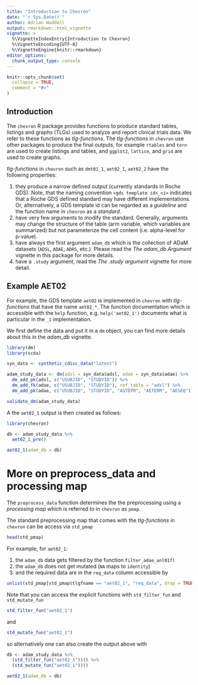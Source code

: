 ```yaml
---
title: "Introduction to Chevron"
date: "`r Sys.Date()`"
author: Adrian Waddell
output: rmarkdown::html_vignette
vignette: >
  %\VignetteIndexEntry{Introduction to Chevron}
  %\VignetteEncoding{UTF-8}
  %\VignetteEngine{knitr::rmarkdown}
editor_options:
  chunk_output_type: console
---
```


```r
knitr::opts_chunk$set(
  collapse = TRUE,
  comment = "#>"
)
```


## Introduction

The `chevron` R package provides functions to produce standard tables, listings and graphs (TLGs) used to analyze and
report clinical trials data. We refer to these functions as *tlg-functions*. The *tlg-functions* in `chevron` use other
packages to produce the final outputs, for example `rtables` and `tern` are used to create listings and tables, and
`ggplot2`, `lattice`, and `grid` are used to create graphs.


*tlg-functions* in `chevron` such as `dmt01_1`, `aet02_1`, `aet02_2` have the following properties:

1. they produce a narrow defined output (currently standards in Roche GDS). Note, that the naming convention
   `<gds template id>_<i>` indicates that a Roche GDS defined standard may have different implementations. Or,
    alternatively, a GDS template id can be regarded as a *guideline* and the function name in `chevron` as a
    *standard*.
1. have very few arguments to modify the standard. Generally, arguments may change the structure of the table (arm
variable, which variables are summarized) but not parameterize the cell content (i.e. alpha-level for p-value).
1. have always the first argument `adam_db` which is the collection of ADaM datasets (`ADSL`, `ADAE`,
`ADRS`, etc.). Please read the *The adam_db Argument* vignette in this package for more details.
1. have a `.study` argument, read the *The .study argument* vignette for more detail.

## Example AET02

For example, the GDS template `aet02` is implemented in `chevron` with *tlg-functions* that have the name `aet02_*`. The
function documentation which is accessible with the `help` function, e.g. `help('aet02_1')` documents what is particular
in the `_1` implementation.

We first define the data and put it in a `dm` object, you can find more details about this in the *adam_db* vignette.

```r
library(dm)
library(scda)

syn_data <- synthetic_cdisc_data("latest")

adam_study_data <- dm(adsl = syn_data$adsl, adae = syn_data$adae) %>%
  dm_add_pk(adsl, c("USUBJID", "STUDYID")) %>%
  dm_add_fk(adae, c("USUBJID", "STUDYID"), ref_table = "adsl") %>%
  dm_add_pk(adae, c("USUBJID", "STUDYID", "ASTDTM", "AETERM", "AESEQ"))

validate_dm(adam_study_data)
```

A the `aet02_1` output is then created as follows:

```r
library(chevron)

db <- adam_study_data %>%
  aet02_1_pre()

aet02_1(adam_db = db)
```


# More on preprocess_data and processing map

The `preprocess_data` function determines the the preprocessing using a *processing map* which is
referred to in `chevron` as `pmap`.

The standard preprocessing map that comes with the *tlg-functions* in `chevron` can be access via `std_pmap`

```r
head(std_pmap)
```

For example, for `aet02_1`:

1. the `adam_db` data gets filtered by the function `filter_adae_anl01fl`
2. the `adam_db` does not get mutated (`NA` maps to `identity`)
3. and the required data are in the `req_data` column accessible by

```r
unlist(std_pmap[std_pmap$tlgfname == "aet02_1", "req_data", drop = TRUE])
```

Note that you can access the explicit functions with `std_filter_fun` and `std_mutate_fun`

```r
std_filter_fun("aet02_1")
```

and


```r
std_mutate_fun("aet02_1")
```

so alternatively one can also create the output above with

```r
db <- adam_study_data %>%
  (std_filter_fun("aet02_1"))() %>%
  (std_mutate_fun("aet02_1"))()

aet02_1(adam_db = db)
```
